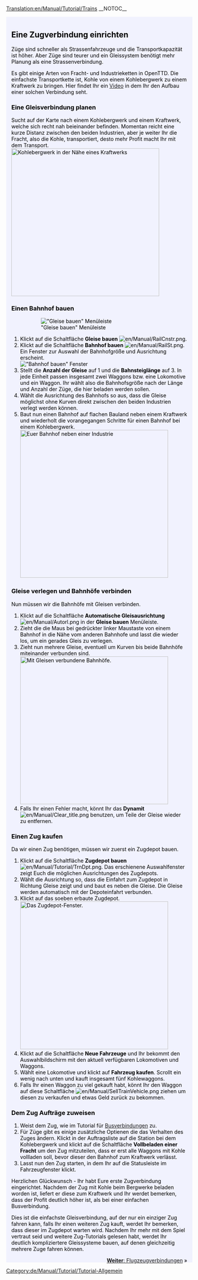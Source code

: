[[Translation:en/Manual/Tutorial/Trains]]
__NOTOC__
{{en/Tabs|5|3
|de/Manual/Tutorial/Tutorial|1. Spiel beginnen<!--
-->|de/Manual/Tutorial/Busverbindungen|2. Busverbindungen<!--
-->|de/Manual/Tutorial/Zugverbindungen|3. Zugverbindungen<!--
-->|de/Manual/Tutorial/Flugzeugverbindungen|4. Flugzeugverbindungen<!--
-->|de/Manual/Tutorial/Abschluss|5. Abschluss}}
<div style="padding:.5em 1em 1em 1em; border-top:none; background-color:#f1f2fe; color:#000;">
{{de/Manual/Tutorial/Tutorial}}
==Eine Zugverbindung einrichten==
Züge sind schneller als Strassenfahrzeuge und die Transportkapazität ist höher. Aber Züge sind teurer und ein Gleissystem benötigt mehr Planung als eine Strassenverbindung.

Es gibt einige Arten von Fracht- und Industrieketten in OpenTTD. Die einfachste Transportkette ist, Kohle von einem Kohlebergwerk zu einem Kraftwerk zu bringen. Hier findet Ihr ein [http://www.cs.helsinki.fi/u/ihonkone/ottd_tut.ogg Video] in dem Ihr den Aufbau einer solchen Verbindung seht.

===Eine Gleisverbindung planen===
Sucht auf der Karte nach einem Kohlebergwerk und einem Kraftwerk, welche sich recht nah beieinander befinden. Momentan reicht eine kurze Distanz zwischen den beiden Industrien, aber je weiter Ihr die Fracht, also die Kohle, transportiert, desto mehr Profit macht Ihr mit dem Transport.
[[File:en/Manual/Tutorial/Tutorial1.png|thumb|none|400px|Kohlebergwerk in der Nähe eines Kraftwerks]]

===Einen Bahnhof bauen===
:[[File:de/Manual/Railroad Construction.png|frame|none|"Gleise bauen" Menüleiste]]
#Klickt auf die Schaltfläche '''Gleise bauen''' [[File:en/Manual/RailCnstr.png]].
#Klickt auf die Schaltfläche '''Bahnhof bauen''' [[File:en/Manual/RailSt.png]]. Ein Fenster zur Auswahl der Bahnhofgröße und Ausrichtung erscheint.<br/>[[File:de/Manual/Stationgui.png|frame|none|"Bahnhof bauen" Fenster]]
#Stellt die '''Anzahl der Gleise''' auf 1 und die '''Bahnsteiglänge''' auf 3. In jede Einheit passen insgesamt zwei Waggons bzw. eine Lokomotive und ein Waggon. Ihr wählt also die Bahnhofsgröße nach der Länge und Anzahl der Züge, die hier beladen werden sollen.
#Wählt die Ausrichtung des Bahnhofs so aus, dass die Gleise möglichst ohne Kurven direkt zwischen den beiden Industrien verlegt werden können.
#Baut nun einen Bahnhof auf flachen Bauland neben einem Kraftwerk und wiederholt die vorangegangen Schritte für einen Bahnhof bei einem Kohlebergwerk.<br/>[[File:en/Manual/Tutorial/Tutorial2.png|thumb|none|400px|Euer Bahnhof neben einer Industrie]]

===Gleise verlegen und Bahnhöfe verbinden===

Nun müssen wir die Bahnhöfe mit Gleisen verbinden. 
#Klickt auf die Schaltfläche '''Automatische Gleisausrichtung''' [[File:en/Manual/Autorl.png]] in der '''Gleise bauen''' Menüleiste.
#Zieht die die Maus bei gedrückter linker Maustaste von einem Bahnhof in die Nähe vom anderen Bahnhofe und lasst die wieder los, um ein gerades Gleis zu verlegen.
#Zieht nun mehrere Gleise, eventuell um Kurven bis beide Bahnhöfe miteinander verbunden sind.<br/>[[File:en/Manual/Tutorial/Tutorial3.png|thumb|400px|none|Mit Gleisen verbundene Bahnhöfe.]]
#Falls Ihr einen Fehler macht, könnt Ihr das '''Dynamit''' [[File:en/Manual/Clear title.png]] benutzen, um Teile der Gleise wieder zu entfernen.

===Einen Zug kaufen===
Da wir einen Zug benötigen, müssen wir zuerst ein Zugdepot bauen.

#Klickt auf die Schaltfläche '''Zugdepot bauen''' [[File:en/Manual/Tutorial/TrnDpt.png]]. Das erschienene Auswahlfenster zeigt Euch die möglichen Ausrichtungen des Zugdepots. 
#Wählt die Ausrichtung so, dass die Einfahrt zum Zugdepot in Richtung Gleise zeigt und und baut es neben die Gleise. Die Gleise werden automatisch mit der Depoteinfahrt verbunden.
#Klickt auf das soeben erbaute Zugdepot.<br/>[[File:de/Manual/Tutorial/Tutorial4.png|thumb|none|400px|Das Zugdepot-Fenster.]]
#Klickt auf die Schaltfläche '''Neue Fahrzeuge''' und Ihr bekommt den Auswahlbildschirm mit den aktuell verfügbaren Lokomotiven und Waggons.
#Wählt eine Lokomotive und klickt auf '''Fahrzeug kaufen'''. Scrollt ein wenig nach unten und kauft insgesamt fünf Kohlewaggons.
#Falls Ihr einen Waggon zu viel gekauft habt, könnt Ihr den Waggon auf diese Schaltfläche [[File:en/Manual/SellTrainVehicle.png]] ziehen um diesen zu verkaufen und etwas Geld zurück zu bekommen.

===Dem Zug Aufträge zuweisen===
#Weist dem Zug, wie im Tutorial für [[de/Manual/Tutorial/Busverbindungen|Busverbindungen]] zu.
#Für Züge gibt es einige zusätzliche Optienen die das Verhalten des Zuges ändern. Klickt in der Auftragsliste auf die Station bei dem Kohlebergwerk und klickt auf die Schaltfläche '''Vollbeladen einer Fracht''' um den Zug mitzuteilen, dass er erst alle Waggons mit Kohle vollladen soll, bevor dieser den Bahnhof zum Kraftwerk verlässt.
#Lasst nun den Zug starten, in dem Ihr auf die Statusleiste im Fahrzeugfenster klickt.

Herzlichen Glückwunsch - Ihr habt Eure erste Zugverbindung eingerichtet. Nachdem der Zug mit Kohle beim Bergwerke beladen worden ist, liefert er diese zum Kraftwerk und Ihr werdet bemerken, dass der Profit deutlich höher ist, als bei einer einfachen Busverbindung.

Dies ist die einfachste Gleisverbindung, auf der nur ein einziger Zug fahren kann, falls Ihr einen weiteren Zug kauft, werdet Ihr bemerken, dass dieser im Zugdepot warten wird. Nachdem Ihr mehr mit dem Spiel vertraut seid und weitere Zug-Tutorials gelesen habt, werdet Ihr deutlich kompliziertere Gleissysteme bauen, auf denen gleichzeitig mehrere Zuge fahren können.

<span style="float: right">[[de/Manual/Tutorial/Flugzeugverbindungen|'''Weiter''': Flugzeugverbindungen]] &raquo;</span>
</div>
[[Category:de/Manual/Tutorial/Tutorial-Allgemein]]
